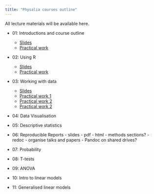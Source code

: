 ```yaml
---
title: "Physalia courses outline"
---
```


All lecture materials will be available here.

- 01: Introductions and course outline
    - [Slides](slides/Intro_01.html)
    - [Practical work](https://ueabio.github.io/data-sci-v1/introduction-to-r-and-rstudio.html)

- 02: Using R
    - [Slides](slides/Intro_02.html)
    - [Practical work](https://ueabio.github.io/data-sci-v1/basic-programming.html)

- 03: Working with data
    - [Slides](slides/Data_wrangling.html)
    - [Practical work 1](https://ueabio.github.io/data-sci-v1/loading-data.html)
    - [Practical work 2](https://ueabio.github.io/data-sci-v1/data-wrangling-part-one.html)
    - [Practical work 2](https://ueabio.github.io/data-sci-v1/data-wrangling-part-two.html)
    
- 04: Data Visualisation

- 05: Descriptive statistics

- 06: Reproducible Reports
      - slides
      - pdf
      - html
      - methods sections?
      - redoc 
      - organise talks and papers
      - Pandoc on shared drives?

- 07: Probability

- 08: T-tests

- 09: ANOVA

- 10: Intro to linear models

- 11: Generalised linear models




    
